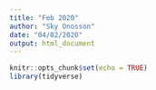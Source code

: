 ```yaml
---
title: "Feb 2020"
author: "Sky Onosson"
date: "04/02/2020"
output: html_document
---
```


```r
knitr::opts_chunk$set(echo = TRUE)
library(tidyverse)
```



```r

```

